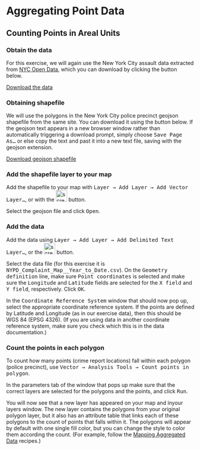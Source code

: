 # Aggregating Point Data

## Counting Points in Areal Units

### Obtain the data

For this exercise, we will again use the New York City assault data extracted from  <a href="https://data.cityofnewyork.us/">NYC Open Data</a>, which you can download by clicking the button below.

<a href="data/NYPD_Complaint_Map__Year_to_Date.csv">Download the data</a>

### Obtaining shapefile

We will use the polygons in the New York City police precinct geojson shapefile from the same site. You can download it using the button below. If the geojson text appears in a new browser window rather than automatically triggering a download prompt, simply choose <kbd>Save Page As...</kbd> or else copy the text and past it into a new text file, saving with the geojson extension.

<a href="data/PolicePrecincts.geojson" download="data/PolicePrecincts.geojson">Download geojson shapefile</a>

### Add the shapefile layer to your map

Add the shapefile to your map with <kbd>Layer &rarr; Add Layer &rarr; Add Vector Layer...</kbd>, or with the <span><img height="30px" src="images/r_add_vector_layer_button.png" alt="screenshot"></span> button.

Select the geojson file and click <kbd>Open</kbd>.

### Add the data

Add the data using <kbd>Layer &rarr; Add Layer &rarr; Add Delimited Text Layer...</kbd>, or the <span><img height="30px" src="images/r_add_csv_layer_button.png" alt="screenshot"></span> button.

Select the data file (for this exercise it is <samp>NYPD_Complaint_Map__Year_to_Date.csv</samp>). On the  <kbd>Geometry definition</kbd> line, make sure <kbd>Point coordinates</kbd> is selected and make sure the <samp>Longitude</samp> and <samp>Latitude</samp> fields are selected for the <kbd>X field</kbd> and <kbd>Y field</kbd>, respectively. Click <kbd>OK</kbd>.

In the <samp>Coordinate Reference System</samp> window that should now pop up, select the appropriate coordinate reference system. If the points are defined by Latitude and Longitude (as in our exercise data), then this should be WGS 84 (EPSG 4326). (If you are using data in another coordinate reference system, make sure you check which this is in the data documentation.)

### Count the points in each polygon

To count how many points (crime report locations) fall within each polygon (police precinct), use <kbd>Vector &rarr; Analysis Tools &rarr; Count points in polygon</kbd>.

In the parameters tab of the window that pops up make sure that the correct layers are selected for the polygons and the points, and click <kbd>Run</kbd>.

You will now see that a new layer has appeared on your map and inyour layers window. The new layer contains the polygons from your original polygon layer, but it also has an attribute table that links each of these polygons to the count of points that falls within it. The polygons will appear by default with one single fill color, but you can change the style to color them according the count. (For example, follow the [Mapping Aggregated Data](#mapping-aggregated-data) recipes.)
